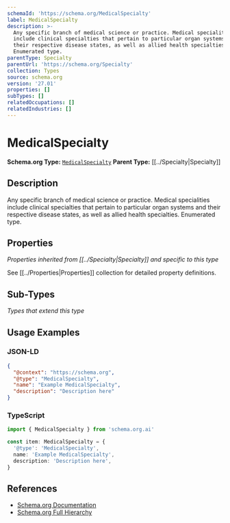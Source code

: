 ```yaml
---
schemaId: 'https://schema.org/MedicalSpecialty'
label: MedicalSpecialty
description: >-
  Any specific branch of medical science or practice. Medical specialities
  include clinical specialties that pertain to particular organ systems and
  their respective disease states, as well as allied health specialties.
  Enumerated type.
parentType: Specialty
parentUrl: 'https://schema.org/Specialty'
collection: Types
source: schema.org
version: '27.01'
properties: []
subTypes: []
relatedOccupations: []
relatedIndustries: []
---
```

# MedicalSpecialty

**Schema.org Type:** [`MedicalSpecialty`](https://schema.org/MedicalSpecialty)
**Parent Type:** [[../Specialty|Specialty]]

## Description

Any specific branch of medical science or practice. Medical specialities include clinical specialties that pertain to particular organ systems and their respective disease states, as well as allied health specialties. Enumerated type.

## Properties

*Properties inherited from [[../Specialty|Specialty]] and specific to this type*

See [[../Properties|Properties]] collection for detailed property definitions.

## Sub-Types

*Types that extend this type*

## Usage Examples

### JSON-LD

```json
{
  "@context": "https://schema.org",
  "@type": "MedicalSpecialty",
  "name": "Example MedicalSpecialty",
  "description": "Description here"
}
```

### TypeScript

```typescript
import { MedicalSpecialty } from 'schema.org.ai'

const item: MedicalSpecialty = {
  '@type': 'MedicalSpecialty',
  name: 'Example MedicalSpecialty',
  description: 'Description here',
}
```

## References

- [Schema.org Documentation](https://schema.org/MedicalSpecialty)
- [Schema.org Full Hierarchy](https://schema.org/docs/full.html)
